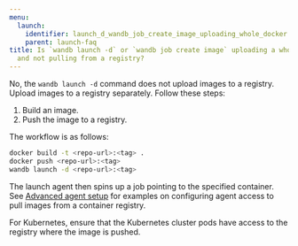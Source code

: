 ```yaml
---
menu:
  launch:
    identifier: launch_d_wandb_job_create_image_uploading_whole_docker
    parent: launch-faq
title: Is `wandb launch -d` or `wandb job create image` uploading a whole docker artifact
  and not pulling from a registry?
---
```


No, the `wandb launch -d` command does not upload images to a registry. Upload images to a registry separately. Follow these steps:

1. Build an image.
2. Push the image to a registry.

The workflow is as follows:

```bash
docker build -t <repo-url>:<tag> .
docker push <repo-url>:<tag>
wandb launch -d <repo-url>:<tag>
```

The launch agent then spins up a job pointing to the specified container. See [Advanced agent setup](/guides/launch/setup-agent-advanced/#agent-configuration) for examples on configuring agent access to pull images from a container registry.

For Kubernetes, ensure that the Kubernetes cluster pods have access to the registry where the image is pushed.